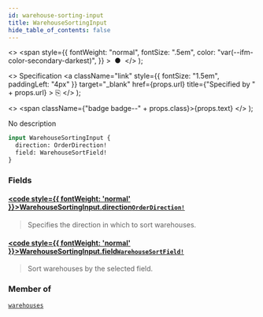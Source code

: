 ```yaml
---
id: warehouse-sorting-input
title: WarehouseSortingInput
hide_table_of_contents: false
---
```


  <>
    <span
      style={{
        fontWeight: "normal",
        fontSize: ".5em",
        color: "var(--ifm-color-secondary-darkest)",
      }}
    >
      &nbsp;●&nbsp;
    </span>
  </>
);

  <>
    Specification
    <a
      className="link"
      style={{ fontSize: "1.5em", paddingLeft: "4px" }}
      target="\_blank"
      href={props.url}
      title={"Specified by " + props.url}
    >
      ⎘
    </a>
  </>
);

  <>
    <span className={"badge badge--" + props.class}>{props.text}</span>
  </>
);

No description

```graphql
input WarehouseSortingInput {
  direction: OrderDirection!
  field: WarehouseSortField!
}
```

### Fields

#### [<code style={{ fontWeight: 'normal' }}>WarehouseSortingInput.<b>direction</b></code>](#)<Bullet />[`OrderDirection!`](../../../api-reference/miscellaneous/enums/order-direction) <Badge class="secondary" text="non-null"/> <Badge class="secondary" text="enum"/> <Badge class="secondary" text="miscellaneous"/>

> Specifies the direction in which to sort warehouses.

#### [<code style={{ fontWeight: 'normal' }}>WarehouseSortingInput.<b>field</b></code>](#)<Bullet />[`WarehouseSortField!`](../../../api-reference/products/enums/warehouse-sort-field) <Badge class="secondary" text="non-null"/> <Badge class="secondary" text="enum"/> <Badge class="secondary" text="products"/>

> Sort warehouses by the selected field.

### Member of

[`warehouses`](../../../api-reference/products/queries/warehouses) <Badge class="secondary" text="query"/>
